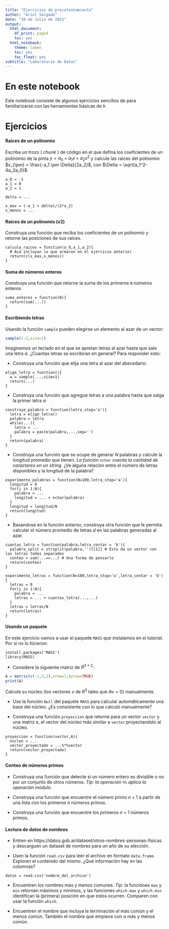 ```yaml
---
title: "Ejercicios de precalentamiento"
author: "Ariel Salgado"
date: "20 de Julio de 2021"
output:
  html_document:
    df_print: paged
    toc: yes
  html_notebook:
    theme: lumen
    toc: yes
    toc_float: yes
subtitle: "Laboratorio de Datos"
---
```


# En este notebook

Este notebook consiste de algunos ejercicios sencillos de para familiarizarse con las herramientas básicas de `R`.

# Ejercicios

#### Raíces de un polinomio

Escriba un trozo ( _chunk_ ) de código en el que defina los coeficientes de un polinómio de la pinta $y = a_0 + a_1 x + a_2 x^2$ y calcule las raíces del polinomio $x_{\pm} = \frac{-a_1 \pm \Delta}{2a_2}$, con $\Delta = \sqrt{a_1^2-4a_2a_0}$·

```
a_0 = -1
a_1 = 0
a_2 = 1

delta = ...

x_mas = (-a_1 + delta)/(2*a_2)
x_menos = ...
```

#### Raíces de un polinomio (v2)

Construya una función que reciba los coeficientes de un polinomio y retorne las posiciones de sus raíces.

```
calcula_raices = function(a_0,a_1,a_2){
  # Acá incluyan lo que armaron en el ejercicio anterior
  return(c(x_mas,x_menos))
}
```

#### Suma de números enteros

Construya una función que retorne la suma de los primeros `N` números enteros

```
suma_enteros = function(N){
  return(sum(...))
}
```

#### Escribiendo letras

Usando la función `sample` pueden elegirse un elemento al azar de un vector:

```r
sample(1:3,size=1)
```

Imaginemos un teclado en el que se apretan letras al azar hasta que sale una letra _a_. ¿Cuantas letras se escribiran en general? Para responder esto:

* Construya una función que elija una letra al azar del abecedario:

```
elige_letra = function(){
  a = sample(...,size=1)
  return(...)
}
```
* Construya una función que agregue letras a una palabra hasta que salga la primer letra _a_:

```
construye_palabra = function(letra_stop='a'){
  letra = elige_letra()
  palabra = letra
  while(...){
    letra = ...
    palabra = paste(palabra,...,sep='')
  }
  return(palabra)
}
```

* Construya una función que se ocupe de generar _N_ palabras y calcule la longitud promedio que tienen. _La función `nchar` cuenta la cantidad de caracteres en un string._ ¿Ve alguna relación entre el número de letras disponibles y la longitud de la palabra?

```
experimento_palabras = function(N=100,letra_stop='a'){
  longitud = 0
  for(i in 1:N){
    palabra = ...
    longitud = ... + nchar(palabra)
  }
  longitud = longitud/N
  return(longitud)
}
```

* Basandose en la función anterior, construya otra función que le permita calcular el número promedio de letras _d_ en las palabras generadas al azar.

```
cuantas_letra = function(palabra,letra_contar = 'b'){
  palabra_split = strsplit(palabra,'')[[1]] # Esto da un vector con las letras todas separadas
  conteo = sum(...==...) # Una forma de pensarlo
  return(conteo)
}

experimento_letras = function(N=100,letra_stop='a',letra_contar = 'b'){
  letras = 0
  for(i in 1:N){
    palabra = ...
    letras = ... + cuantas_letra(...,...)
  }
  letras = letras/N
  return(letras)
}
```

#### Usando un paquete

En este ejercicio vamos a usar el paquete `MASS` que instalamos en el tutorial. Por si no lo hicieron:

```
install.packages('MASS')
library(MASS)
```

* Considere la siguiente matriz de $R^{3 \times 2}$:

```r
A = matrix(c(-1,3,2),nrow=1,byrow=TRUE)
print(A)
```
Calcule su núcleo (los vectores $v$ de $R^3$ tales que $Av=0$) manualmente.

* Use la función `Null` del paquete `MASS` para calcular automáticamente una base del núcleo. ¿Es consistente con lo que calculó manualmente?

* Construya una función `proyeccion` que retorne para un vector `vector` y una matriz `A`, el vector del núcleo más similar a `vector` proyectandolo al núcleo.

```
proyeccion = function(vector,A){
  nucleo = ...
  vector_proyectado = ...%*%vector
  return(vector_proyectado)
}

```

#### Conteo de números primos

* Construya una función que detecte si un número entero es divisible o no por un conjunto de otros números. _Tip: la operación_ `%%` _aplica la operación módulo_.

* Construya una función que encuentre el número primo $n+1$ a partir de una lista con los primeros $n$ números primos.

* Construya una función que encuentre los primeros $n+1$ números primos.

#### Lectura de datos de nombres

* Entren en https://datos.gob.ar/dataset/otros-nombres-personas-fisicas y descarguen un dataset de nombres para un año de su elección.

* Usen la función `read.csv` para leer el archivo en formato `data.frame`. Exploren el contenido del mismo. ¿Qué información hay en las columnas?

```
datos = read.csv('nombre_del_archivo')
```


* Encuentren los nombres más y menos comunes. _Tip:_ la funciónes `max` y `min` retornan máximos y mínimos, y las funciones `which.max` y `which.min` identifican la (primera) posición en que estos ocurren. Comparen con usar la función `which`.

* Encuentren el nombre que incluya la terminación _el_ más común y el menos común. También el nombre que empiece con _a_ más y menos común.

